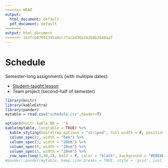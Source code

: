 ```yaml
---
<<<<<<< HEAD
output:
  html_document: default
  pdf_document: default
=======
output: html_document
>>>>>>> 1b3fcb07091345a0cc77acbd36a3e2b0b2649aaf
---
```


# Schedule

Semester-long assignments (with mulitiple dates):

* [Student-taught lesson](https://erwhite1.github.io/QuantReasoning/assignments/0_teaching_a_lesson.html) 
* Team project (second-half of semester)

```r
library(knitr)
library(kableExtra)
library(pander)
mytable = read.csv('schedule.csv',header=T)

options(knitr.kable.NA = '')
kable(mytable, longtable = TRUE) %>%
  kable_styling(bootstrap_options = "striped", full_width = F, position = "left") %>% 
  column_spec(2, width = "5em") %>%
  column_spec(3, width = "20em") %>%
  column_spec(4, width = "20em") %>%
  column_spec(5, width = "20em") %>%
  row_spec(seq(1,30,2), bold = F, color = "black", background = "#E8E8E8")
#pander::pander(mytable, keep.line.breaks = TRUE, style = 'grid', justify = 'left')

```
